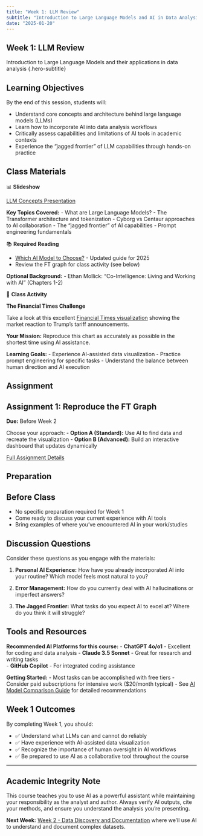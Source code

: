 ```yaml
---
title: "Week 1: LLM Review"
subtitle: "Introduction to Large Language Models and AI in Data Analysis"
date: "2025-01-20"
---
```


::: {.hero-section}
::: {.container}
# Week 1: LLM Review {.hero-title}
Introduction to Large Language Models and their applications in data analysis {.hero-subtitle}
:::
:::

## Learning Objectives

By the end of this session, students will:

- Understand core concepts and architecture behind large language models (LLMs)
- Learn how to incorporate AI into data analysis workflows  
- Critically assess capabilities and limitations of AI tools in academic contexts
- Experience the "jagged frontier" of LLM capabilities through hands-on practice

## Class Materials

::: {.week-card .card}
::: {.card-header}
📊 **Slideshow**
:::
::: {.card-body}
[LLM Concepts Presentation](https://gabors-data-analysis.com/courses/da-w-ai-2025/da-w-ai-01-llm-course.html){.slideshow-link}

**Key Topics Covered:**
- What are Large Language Models?
- The Transformer architecture and tokenization
- Cyborg vs Centaur approaches to AI collaboration
- The "jagged frontier" of AI capabilities
- Prompt engineering fundamentals
:::
:::

::: {.week-card .card}
::: {.card-header}
📚 **Required Reading**
:::
::: {.card-body}
- [Which AI Model to Choose?](assets/which-ai.qmd) - Updated guide for 2025
- Review the FT graph for class activity (see below)

**Optional Background:**
- Ethan Mollick: "Co-Intelligence: Living and Working with AI" (Chapters 1-2)
:::
:::

::: {.week-card .card}  
::: {.card-header}
🎯 **Class Activity**
:::
::: {.card-body}
**The Financial Times Challenge**

Take a look at this excellent [Financial Times visualization](assets/ft-liberation-day-usd-yield-2025-04-11.jpg) showing the market reaction to Trump's tariff announcements.

**Your Mission:** Reproduce this chart as accurately as possible in the shortest time using AI assistance.

**Learning Goals:**
- Experience AI-assisted data visualization
- Practice prompt engineering for specific tasks
- Understand the balance between human direction and AI execution
:::
:::

## Assignment

::: {.callout-note icon="📝"}
## Assignment 1: Reproduce the FT Graph
**Due:** Before Week 2

Choose your approach:
- **Option A (Standard):** Use AI to find data and recreate the visualization
- **Option B (Advanced):** Build an interactive dashboard that updates dynamically

[Full Assignment Details](../assignments/assignment_01.qmd){.assignment-badge}
:::

## Preparation

::: {.callout-tip icon="💡"}
## Before Class
- No specific preparation required for Week 1
- Come ready to discuss your current experience with AI tools
- Bring examples of where you've encountered AI in your work/studies
:::

## Discussion Questions

Consider these questions as you engage with the materials:

1. **Personal AI Experience:** How have you already incorporated AI into your routine? Which model feels most natural to you?

2. **Error Management:** How do you currently deal with AI hallucinations or imperfect answers?

3. **The Jagged Frontier:** What tasks do you expect AI to excel at? Where do you think it will struggle?

## Tools and Resources

**Recommended AI Platforms for this course:**
- **ChatGPT 4o/o1** - Excellent for coding and data analysis
- **Claude 3.5 Sonnet** - Great for research and writing tasks  
- **GitHub Copilot** - For integrated coding assistance

**Getting Started:**
- Most tasks can be accomplished with free tiers
- Consider paid subscriptions for intensive work ($20/month typical)
- See [AI Model Comparison Guide](assets/which-ai.qmd) for detailed recommendations

## Week 1 Outcomes

By completing Week 1, you should:

- ✅ Understand what LLMs can and cannot do reliably
- ✅ Have experience with AI-assisted data visualization  
- ✅ Recognize the importance of human oversight in AI workflows
- ✅ Be prepared to use AI as a collaborative tool throughout the course

---

::: {.callout-important icon="⚠️"}
## Academic Integrity Note
This course teaches you to use AI as a powerful assistant while maintaining your responsibility as the analyst and author. Always verify AI outputs, cite your methods, and ensure you understand the analysis you're presenting.
:::

**Next Week:** [Week 2 - Data Discovery and Documentation](../week02/) where we'll use AI to understand and document complex datasets.